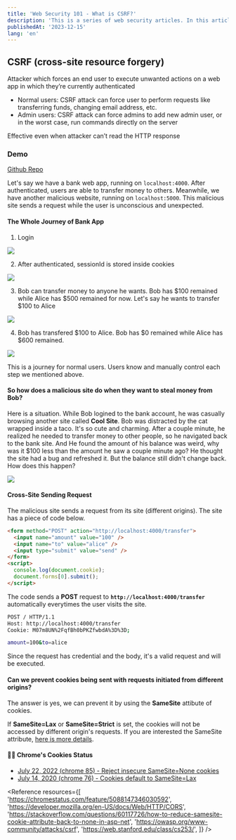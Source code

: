 ```yaml
---
title: 'Web Security 101 - What is CSRF?'
description: 'This is a series of web security articles. In this article, I will explain what I learned about CSRF.'
publishedAt: '2023-12-15'
lang: 'en'
---
```


## CSRF (cross-site resource forgery)

Attacker which forces an end user to execute unwanted actions on a web app in which they’re currently authenticated

- Normal users: CSRF attack can force user to perform requests like transferring funds, changing email address, etc.
- Admin users: CSRF attack can force admins to add new admin user, or in the worst case, run commands directly on the server

Effective even when attacker can’t read the HTTP response

### Demo

[Github Repo](https://github.com/YenTingWu/web-security-001/tree/main/csrf)

Let's say we have a bank web app, running on `localhost:4000`. After authenticated, users are able to transfer money to others. Meanwhile, we have another malicious website, running on `localhost:5000`. This malicious site sends a request while the user is unconscious and unexpected.

#### The Whole Journey of Bank App

1. Login

<Image src="/csrf-demo-login.png" layout="responsive" />

2. After authenticated, sessionId is stored inside cookies

<Image src="/csrf-demo-home.png" layout="responsive" />

3. Bob can transfer money to anyone he wants. Bob has $100 remained while Alice has $500 remained for now. Let's say he wants to transfer $100 to Alice

<Image src="/csrf-demo-transfering.png" layout="responsive" />

4. Bob has transfered $100 to Alice. Bob has $0 remained while Alice has $600 remained.

<Image src="/csrf-demo-transfered.png" layout="responsive" />

This is a journey for normal users. Users know and manually control each step we mentioned above.

<Divider />

#### So how does a malicious site do when they want to steal money from Bob?

Here is a situation. While Bob logined to the bank account, he was casually browsing another site called **Cool Site**. Bob was distracted by the cat wrapped inside a taco. It's so cute and charming. After a couple minute, he realized he needed to transfer money to other people, so he navigated back to the bank site. And He found the amount of his balance was weird, why was it $100 less than the amount he saw a couple minute ago? He thought the site had a bug and refreshed it. But the balance still didn't change back. How does this happen?

<Image src="/csrf-demo-attack.png" layout="responsive" />

#### Cross-Site Sending Request

The malicious site sends a request from its site (different origins). The site has a piece of code below.

```html attacker.html
<form method="POST" action="http://localhost:4000/transfer">
  <input name="amount" value="100" />
  <input name="to" value="alice" />
  <input type="submit" value="send" />
</form>
<script>
  console.log(document.cookie);
  document.forms[0].submit();
</script>
```

The code sends a **POST** request to **`http://localhost:4000/transfer`** automatically everytimes the user visits the site.

```bash
POST / HTTP/1.1
Host: http://localhost:4000/transfer
Cookie: M07m8UN%2FqfBh0bPKZfwbdA%3D%3D;

amount=100&to=alice
```

Since the request has credential and the body, it's a valid request and will be executed.

#### Can we prevent cookies being sent with requests initiated from different origins?

The answer is yes, we can prevent it by using the **SameSite** attibute of cookies.

If **SameSite=Lax** or **SameSite=Strict** is set, the cookies will not be accessed by different origin's requests. If you are interested the SameSite attribute, [here is more details](/posts/web-security-101-cookie-attributes#samesite).

<Divider />

#### 👻👻 Chrome's Cookies Status

- [July 22, 2022 (chrome 85) - Reject insecure SameSite=None cookies](https://developer.chrome.com/blog/chrome-85-deps-rems)
- [July 14, 2020 (chrome 76) - Cookies default to SameSite=Lax](https://chromestatus.com/feature/5088147346030592)

<Reference
  resources={[
    'https://chromestatus.com/feature/5088147346030592',
    'https://developer.mozilla.org/en-US/docs/Web/HTTP/CORS',
    'https://stackoverflow.com/questions/60117726/how-to-reduce-samesite-cookie-attribute-back-to-none-in-asp-net',
    'https://owasp.org/www-community/attacks/csrf',
    'https://web.stanford.edu/class/cs253/',
  ]}
/>
